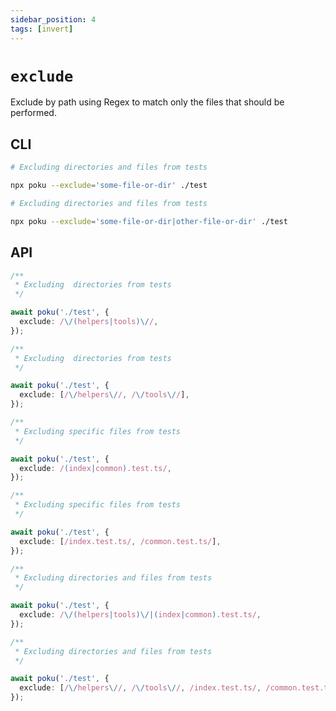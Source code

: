 ```yaml
---
sidebar_position: 4
tags: [invert]
---
```


# `exclude`

Exclude by path using Regex to match only the files that should be performed.

## CLI

```bash
# Excluding directories and files from tests

npx poku --exclude='some-file-or-dir' ./test
```

```bash
# Excluding directories and files from tests

npx poku --exclude='some-file-or-dir|other-file-or-dir' ./test
```

## API

```ts
/**
 * Excluding  directories from tests
 */

await poku('./test', {
  exclude: /\/(helpers|tools)\//,
});
```

```ts
/**
 * Excluding  directories from tests
 */

await poku('./test', {
  exclude: [/\/helpers\//, /\/tools\//],
});
```

```ts
/**
 * Excluding specific files from tests
 */

await poku('./test', {
  exclude: /(index|common).test.ts/,
});
```

```ts
/**
 * Excluding specific files from tests
 */

await poku('./test', {
  exclude: [/index.test.ts/, /common.test.ts/],
});
```

```ts
/**
 * Excluding directories and files from tests
 */

await poku('./test', {
  exclude: /\/(helpers|tools)\/|(index|common).test.ts/,
});
```

```ts
/**
 * Excluding directories and files from tests
 */

await poku('./test', {
  exclude: [/\/helpers\//, /\/tools\//, /index.test.ts/, /common.test.ts/],
});
```
